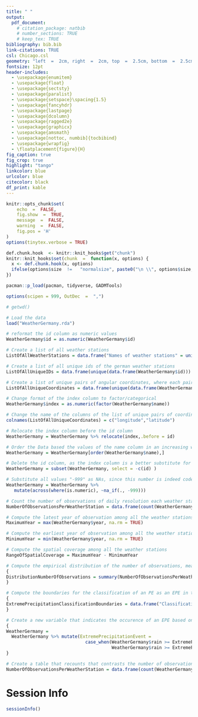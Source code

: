 ```yaml
---
title: " "
output:
  pdf_document:
    # citation_package: natbib
    # number_sections: TRUE
    # keep_tex: TRUE
bibliography: bib.bib
link-citations: TRUE
csl: Chicago.csl
geometry: "left  =  2cm, right  =  2cm, top  =  2.5cm, bottom  =  2.5cm"
fontsize: 12pt
header-includes:
  - \usepackage{enumitem}
  - \usepackage{float}
  - \usepackage{sectsty}
  - \usepackage{paralist}
  - \usepackage{setspace}\spacing{1.5}
  - \usepackage{fancyhdr}
  - \usepackage{lastpage}
  - \usepackage{dcolumn}
  - \usepackage{ragged2e}
  - \usepackage{graphicx}
  - \usepackage{amsmath}
  - \usepackage[nottoc, numbib]{tocbibind}
  - \usepackage{wrapfig}
  - \floatplacement{figure}{H}
fig_caption: true 
fig_crop: true
highlight: "tango"
linkcolor: blue
urlcolor: blue
citecolor: black
df_print: kable
---
```


```r
knitr::opts_chunk$set(
	echo  =  FALSE,
	fig.show  =  TRUE,
	message  =  FALSE,
	warning  =  FALSE,
	fig.pos = 'H'
)
options(tinytex.verbose = TRUE)
```

```r
def.chunk.hook  <- knitr::knit_hooks$get("chunk")
knitr::knit_hooks$set(chunk  =  function(x, options) {
  x <- def.chunk.hook(x, options)
  ifelse(options$size  !=   "normalsize", paste0("\n \\", options$size,"\n\n", x, "\n\n \\normalsize"), x)
})
```

```r
pacman::p_load(pacman, tidyverse, GADMTools)
```

<style>
body {
text-align: justify}
</style>

\allsectionsfont{\centering}
\subsectionfont{\centering}
\subsubsectionfont{\justifying}

\pagenumbering{gobble}

\begin{FlushRight}

\vspace{0cm}

```r
knitr::include_graphics("LogoUni.png")
```

\end{FlushRight}

\begin{centering}

\vspace{4,5cm}

\Large

\doublespacing
{\bf MODELING EXTREME PRECIPITATION EVENTS\\A THESIS PAPER FOR THE DEGREE OF \\BACHELOR OF SCIENCE} 
\singlespacing

{\ Wintersemester 2022}

\normalsize
\singlespacing

By

\Large
\singlespacing
{\ Ekin Gülhan}

\end{centering}

\begin{FlushLeft}

\vspace{3,5cm}

\Large
\singlespacing
\normalsize
Supervisor: Dr. Isa Marques \\Enrolment number: 21675680 \\e-mail: ekin.guelhan(at)stud.uni-goettingen.de \\Address: Hannoversche Straße 134, 37077 Göttingen \\Date: `r Sys.Date()` 

\end{FlushLeft}

\newpage 

\centering
\raggedright
\hypersetup{linkcolor = black}
\tableofcontents

\newcounter{savepage}
\cleardoublepage
\pagenumbering{Roman}

\newpage

\cleardoublepage
\setcounter{savepage}{\arabic{page}}
\pagenumbering{arabic}

```r
options(scipen = 999, OutDec  =  ",")
```

\justifying

```r
# getwd()

# Load the data
load("WeatherGermany.rda")

# reformat the id column as numeric values
WeatherGermany$id = as.numeric(WeatherGermany$id)

# Create a list of all weather stations
ListOfAllWeatherStations = data.frame("Names of weather stations" = unique(WeatherGermany$name))

# Create a list of all unique ids of the german weather stations
ListOfAllUniqueIDs = data.frame(unique(data.frame(WeatherGermany$id)))

# Create a list of unique pairs of angular coordinates, where each pair represents a weather station 
ListOfAllUniqueCoordinates = data.frame(unique(data.frame(WeatherGermany$lon,WeatherGermany$lat)))

# Change format of the index column to factor/categorical
WeatherGermany$index = as.numeric(factor(WeatherGermany$name))

# Change the name of the columns of the list of unique pairs of coordinates
colnames(ListOfAllUniqueCoordinates) = c("longitude","latitude")

# Relocate the index column before the id column 
WeatherGermany = WeatherGermany %>% relocate(index,.before = id)

# Order the Data based the values of the name column in an increasing way
WeatherGermany = WeatherGermany[order(WeatherGermany$name),]

# Delete the id column, as the index column is a better substitute for it 
WeatherGermany = subset(WeatherGermany, select = -c(id) )

# Substitute all values "-999" as NAs, since this number is indeed code for not available
WeatherGermany = WeatherGermany %>%
   mutate(across(where(is.numeric), ~na_if(., -999)))

# Count the number of observations of daily resolution each weather station made
NumberOfObservationsPerWeatherStation = data.frame(count(WeatherGermany, index))

# Compute the latest year of observation among all the weather stations
MaximumYear = max(WeatherGermany$year, na.rm = TRUE)

# Compute the earliest year of observation among all the weather stations
MinimumYear = min(WeatherGermany$year, na.rm = TRUE)

# Compute the spatial coverage among all the weather stations
RangeOfSpatialCoverage = MaximumYear - MinimumYear

# Compute the empirical distribution of the number of observations, meaning the 4 quartiles 
{
DistributionNumberOfObservations = summary(NumberOfObservationsPerWeatherStation$n)
}

# Compute the boundaries for the classification of an PE as an EPE in terms of the 5th and 95th percentile of precipitation height
{
ExtremePrecipitationClassificationBoundaries = data.frame("Classification Boundaries"= quantile(WeatherGermany$rain,probs = c(0.05,0.95),na.rm = TRUE))
}

# Create a new variable that indicates the occurence of an EPE based on the arbitrary boundaries from above and the data on precipitation heigt
{
WeatherGermany = 
  WeatherGermany %>% mutate(ExtremePrecipitationEvent = 
                              case_when(WeatherGermany$rain >= ExtremePrecipitationClassificationBoundaries[2,1]  ~ 1,
                                        WeatherGermany$rain >= ExtremePrecipitationClassificationBoundaries[1,1] & WeatherGermany$rain < ExtremePrecipitationClassificationBoundaries[2,1] ~ 0))
}

# Create a table that recounts that contrasts the number of observations of a weather stations with its' index number
NumberOfObservationsPerWeatherStation = data.frame(count(WeatherGermany, index))


```


\newpage

# Session Info

```r
sessionInfo()
```

\newpage
